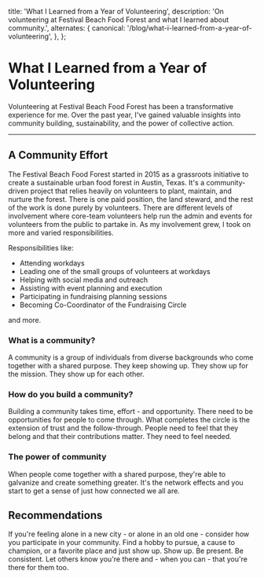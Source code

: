   title: 'What I Learned from a Year of Volunteering',
  description:
    'On volunteering at Festival Beach Food Forest and what I learned about community.',
  alternates: {
    canonical: '/blog/what-i-learned-from-a-year-of-volunteering',
  },
};

<Cover
  src="/images/fbff.jpeg"
  alt="Festival Beach Food Forest Tree Planting"
  caption="Festival Beach Food Forest Tree Planting"
/>

# What I Learned from a Year of Volunteering

Volunteering at Festival Beach Food Forest has been a transformative experience for me. 
Over the past year, I've gained valuable insights into community building, sustainability, and the power of collective action.

---

## A Community Effort

The Festival Beach Food Forest started in 2015 as a grassroots initiative to create a sustainable urban food forest in Austin, Texas.
It's a community-driven project that relies heavily on volunteers to plant, maintain, and nurture the forest.
There is one paid position, the land steward, and the rest of the work is done purely by volunteers.
There are different levels of involvement where core-team volunteers help run the admin and events for volunteers from the public to partake in.
As my involvement grew, I took on more and varied responsibilities.

Responsibilities like:

* Attending workdays
* Leading one of the small groups of volunteers at workdays
* Helping with social media and outreach
* Assisting with event planning and execution
* Participating in fundraising planning sessions
* Becoming Co-Coordinator of the Fundraising Circle

and more.

### What is a community?

A community is a group of individuals from diverse backgrounds who come together with a shared purpose.
They keep showing up. They show up for the mission. They show up for each other.

### How do you build a community?

Building a community takes time, effort - and opportunity. 
There need to be opportunities for people to come through. 
What completes the circle is the extension of trust and the follow-through.
People need to feel that they belong and that their contributions matter. They need to feel needed.

### The power of community

When people come together with a shared purpose, they're able to galvanize and create something greater.
It's the network effects and you start to get a sense of just how connected we all are.

## Recommendations

If you're feeling alone in a new city - or alone in an old one - consider how you participate in your community.
Find a hobby to pursue, a cause to champion, or a favorite place and just show up.
Show up. Be present. Be consistent. Let others know you're there and - when you can - that you're there for them too.
